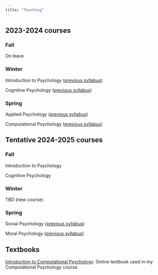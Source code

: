 ---
title: "Teaching"
---

## 2023-2024 courses

### Fall

On leave

### Winter

Introduction to Psychology ([previous syllabus](./syllabi/intro_fall22.pdf))

Cognitive Psychology ([previous syllabus](./syllabi/cogpsych_fall22.pdf))

### Spring

Applied Psychology ([previous syllabus](./syllabi/appliedpsych_winter21.pdf))

Computational Psychology ([previous syllabus](./syllabi/comppsych_spring22.pdf))

## Tentative 2024-2025 courses

### Fall

Introduction to Psychology

Cognitive Psychology

### Winter

TBD (new course)

### Spring

Social Psychology ([previous syllabus](./syllabi/social_winter22.pdf))

Moral Psychology ([previous syllabus](./syllabi/moralpsych_spring23.pdf))


## Textbooks

[Introduction to Computational Psychology](https://alanjern.github.io/computational-psych-book/). Online textbook used in my Computational Psychology course.
